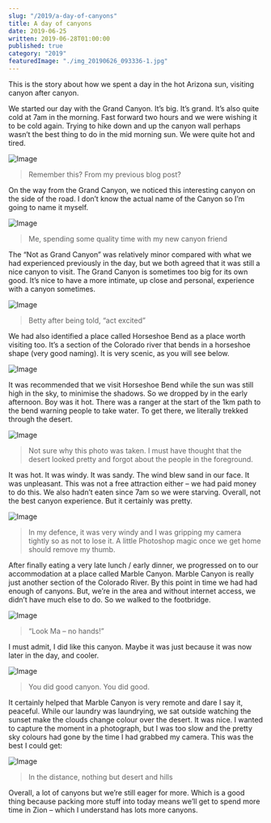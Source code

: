 ```yaml
---
slug: "/2019/a-day-of-canyons"
title: A day of canyons
date: 2019-06-25
written: 2019-06-28T01:00:00
published: true
category: "2019"
featuredImage: "./img_20190626_093336-1.jpg"
---
```


This is the story about how we spent a day in the hot Arizona sun, visiting canyon after canyon.

We started our day with the Grand Canyon. It’s big. It’s grand. It’s also quite cold at 7am in the morning. Fast forward two hours and we were wishing it to be cold again. Trying to hike down and up the canyon wall perhaps wasn’t the best thing to do in the mid morning sun. We were quite hot and tired.

![Image](./img_20190626_011623.jpg)

> Remember this? From my previous blog post?

On the way from the Grand Canyon, we noticed this interesting canyon on the side of the road. I don’t know the actual name of the Canyon so I’m going to name it myself.

![Image](./img_20190626_035559.jpg)

> Me, spending some quality time with my new canyon friend

The “Not as Grand Canyon” was relatively minor compared with what we had experienced previously in the day, but we both agreed that it was still a nice canyon to visit. The Grand Canyon is sometimes too big for its own good. It’s nice to have a more intimate, up close and personal, experience with a canyon sometimes.

![Image](./img_20190626_035641.jpg)

> Betty after being told, “act excited”

We had also identified a place called Horseshoe Bend as a place worth visiting too. It’s a section of the Colorado river that bends in a horseshoe shape (very good naming). It is very scenic, as you will see below.

![Image](./img_20190626_055319.jpg)

It was recommended that we visit Horseshoe Bend while the sun was still high in the sky, to minimise the shadows. So we dropped by in the early afternoon. Boy was it hot. There was a ranger at the start of the 1km path to the bend warning people to take water. To get there, we literally trekked through the desert.

![Image](./img_20190626_054406.jpg)

> Not sure why this photo was taken. I must have thought that the desert looked pretty and forgot about the people in the foreground.

It was hot. It was windy. It was sandy. The wind blew sand in our face. It was unpleasant. This was not a free attraction either – we had paid money to do this. We also hadn’t eaten since 7am so we were starving. Overall, not the best canyon experience. But it certainly was pretty.

![Image](./img_20190626_055602.jpg)

> In my defence, it was very windy and I was gripping my camera tightly so as not to lose it. A little Photoshop magic once we get home should remove my thumb.

After finally eating a very late lunch / early dinner, we progressed on to our accommodation at a place called Marble Canyon. Marble Canyon is really just another section of the Colorado River. By this point in time we had had enough of canyons. But, we’re in the area and without internet access, we didn’t have much else to do. So we walked to the footbridge.

![Image](./img_20190626_093154.jpg)

> “Look Ma – no hands!”

I must admit, I did like this canyon. Maybe it was just because it was now later in the day, and cooler.

![Image](./img_20190626_093336-1.jpg)

> You did good canyon. You did good.

It certainly helped that Marble Canyon is very remote and dare I say it, peaceful. While our laundry was laundrying, we sat outside watching the sunset make the clouds change colour over the desert. It was nice. I wanted to capture the moment in a photograph, but I was too slow and the pretty sky colours had gone by the time I had grabbed my camera. This was the best I could get:

![Image](./img_20190626_105646.jpg)

> In the distance, nothing but desert and hills

Overall, a lot of canyons but we’re still eager for more. Which is a good thing because packing more stuff into today means we’ll get to spend more time in Zion – which I understand has lots more canyons.